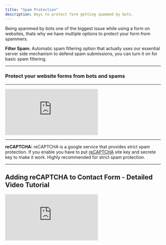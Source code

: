 ```yaml
---
title: "Spam Protection"
description: Ways to protect form getting spammed by bots.
---
```


Being spammed by bots one of the biggest issue while using a form on websites,
thats why we have multiple options to protect your form from spammers.

**Filter Spam:**
Automatic spam filtering option that actually uses our essential server side mechanism to defend spam submissions, you can turn it on for basic spam filtering.

---

### Protect your website forms from bots and spams

---

<iframe
  src="https://www.youtube.com/embed/BOcWOVKRyLY"
  title="Spam Protection"
  frameborder="0"
  allow="accelerometer; autoplay; clipboard-write; encrypted-media; gyroscope; picture-in-picture"
  allowfullscreen
></iframe>

---

**reCAPTCHA:**
reCAPTCHA is a google service that provides strict spam protection. If you enable you have to put [reCAPTCHA](https://www.google.com/recaptcha) site key and secrete key to make it work.
Highly recommended for strict spam protection.

---

## Adding reCAPTCHA to Contact Form - Detailed Video Tutorial

<iframe
  src="https://www.youtube.com/embed/2Ec3uJjIhw0"
  title="Adding reCAPTCHA to Contact Form"
  frameborder="0"
  allow="accelerometer; autoplay; clipboard-write; encrypted-media; gyroscope; picture-in-picture"
  allowfullscreen
></iframe>
